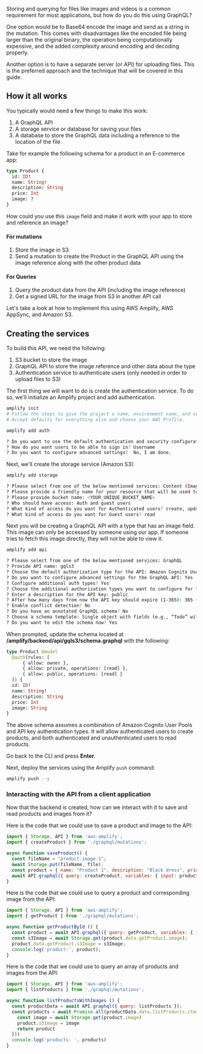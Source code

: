 Storing and querying for files like images and videos is a common requirement for most applications, but how do you do this using GraphQL?

One option would be to Base64 encode the image and send as a string in the mutation. This comes with disadvantages like the encoded file being larger than the original binary, the operation being computationally expensive, and the added complexity around encoding and decoding properly.

Another option is to have a separate server (or API) for uploading files. This is the preferred approach and the technique that will be covered in this guide.

## How it all works

You typically would need a few things to make this work:

1. A GraphQL API
2. A storage service or database for saving your files
3. A database to store the GraphQL data including a reference to the location of the file

Take for example the following schema for a product in an E-commerce app:

```graphql
type Product {
  id: ID!
  name: String!
  description: String
  price: Int
  image: ?
}
```

How could you use this `image` field and make it work with your app to store and reference an image?

#### For mutations

1. Store the image in S3
2. Send a mutation to create the Product in the GraphQL API using the image reference along with the other product data

#### For Queries

1. Query the product data from the API (including the image reference)
2. Get a signed URL for the image from S3 in another API call

Let's take a look at how to implement this using AWS Amplify, AWS AppSync, and Amazon S3.

<!-- ## Creating the client

In this guide the client code will be written in React, but you can use Vue, Angular, or any other JavaScript framework because the API calls the you will be writing are not React specific.

To get started, create a new JavaScript project, change into the directory and install the amplify and uuid dependencies:

```
npx create-react-app gqlimages
cd gqlimages
npm install aws-amplify @aws-amplify/ui-react uuid
``` -->

## Creating the services

To build this API, we need the following:

1. S3 bucket to store the image
2. GraphQL API to store the image reference and other data about the type
3. Authentication service to authenticate users (only needed in order to upload files to S3)

The first thing we will want to do is create the authentication service. To do so, we'll initialize an Amplify project and add authentication.

```sh
amplify init
# Follow the steps to give the project a name, environment name, and set the default text editor.
# Accept defaults for everything else and choose your AWS Profile.

amplify add auth

? Do you want to use the default authentication and security configuration? Default configuration
? How do you want users to be able to sign in? Username
? Do you want to configure advanced settings?  No, I am done.
```

Next, we'll create the storage service (Amazon S3):

```sh
amplify add storage

? Please select from one of the below mentioned services: Content (Images, audio, video, etc.)
? Please provide a friendly name for your resource that will be used to label this category in the project: gqls3
? Please provide bucket name: <YOUR_UNIQUE_BUCKET_NAME>
? Who should have access: Auth and guest users
? What kind of access do you want for Authenticated users? create, update, read, delete
? What kind of access do you want for Guest users? read
```

Next you will be creating a GraphQL API with a type that has an image field. This image can only be accessed by someone using our app. If someone tries to fetch this image directly, they will not be able to view it.

```sh
amplify add api

? Please select from one of the below mentioned services: GraphQL
? Provide API name: gqls3
? Choose the default authorization type for the API: Amazon Cognito User Pool
? Do you want to configure advanced settings for the GraphQL API: Yes
? Configure additional auth types? Yes
? Choose the additional authorization types you want to configure for the API: API key
? Enter a description for the API key: public
? After how many days from now the API key should expire (1-365): 365 (or your preferred expiration)
? Enable conflict detection? No
? Do you have an annotated GraphQL schema? No
? Choose a schema template: Single object with fields (e.g., “Todo” with ID, name, description)
? Do you want to edit the schema now? Yes
```

When prompted, update the schema located at __/amplify/backend/api/gqls3/schema.graphql__ with the following:

```graphql
type Product @model
  @auth(rules: [
      { allow: owner },
      { allow: private, operations: [read] },
      { allow: public, operations: [read] }
  ]) {
  id: ID!
  name: String!
  description: String
  price: Int
  image: String
}
```

<Callout>

The above schema assumes a combination of Amazon Cognito User Pools and API key authentication types. It will allow authenticated users to create products, and both authenticated and unauthenticated users to read products.

</Callout>

Go back to the CLI and press __Enter__.

Next, deploy the services using the Amplify `push` command:

```sh
amplify push --y
```

### Interacting with the API from a client application

Now that the backend is created, how can we interact with it to save and read products and images from it?

Here is the code that we could use to save a product and image to the API:

```js
import { Storage, API } from 'aws-amplify';
import { createProduct } from './graphql/mutations';

async function saveProduct() {
  const fileName = "product-image-1";
  await Storage.put(fileName, file);
  const product = { name: "Product 1", description: "Black dress", price: 200, image: fileName };
  await API.graphql({ query: createProduct, variables: { input: product }});
}
```

Here is the code that we could use to query a product and corresponding image from the API:

```javascript
import { Storage, API } from 'aws-amplify';
import { getProduct } from './graphql/mutations';

async function getProductById () {
  const product = await API.graphql({ query: getProduct, variables: { id: "12345" }});
  const s3Image = await Storage.get(product.data.getProduct.image);
  product.data.getProduct.s3Image = s3Image;
  console.log('product:', product);
}
```

Here is the code that we could use to query an array of products and images from the API:

```javascript
import { Storage, API } from 'aws-amplify';
import { listProducts } from './graphql/mutations';

async function listProductsWithImages () {
  const productData = await API.graphql({ query: listProducts });
  const products = await Promise.all(productData.data.listProducts.items.map(async product => {
    const image = await Storage.get(product.image)
    product.s3Image = image
    return product
  }))
  console.log('products: ', products)
}
```
